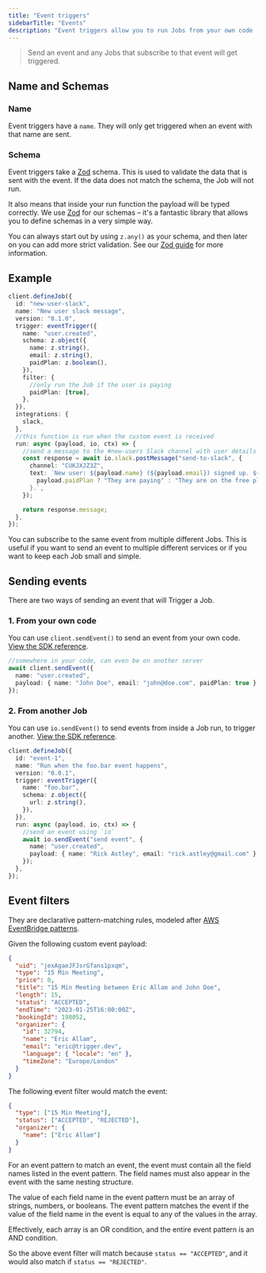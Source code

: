 ```yaml
---
title: "Event triggers"
sidebarTitle: "Events"
description: "Event triggers allow you to run Jobs from your own code (or your other Jobs)"
---
```


> Send an event and any Jobs that subscribe to that event will get triggered.

## Name and Schemas

### Name

Event triggers have a `name`. They will only get triggered when an event with that name are sent.

### Schema

Event triggers take a [Zod](https://github.com/colinhacks/zod) schema. This is used to validate the data that is sent with the event. If the data does not match the schema, the Job will not run.

It also means that inside your run function the payload will be typed correctly. We use [Zod](https://github.com/colinhacks/zod#installation) for our schemas – it's a fantastic library that allows you to define schemas in a very simple way.

You can always start out by using `z.any()` as your schema, and then later on you can add more strict validation. See our [Zod guide](/guides/zod) for more information.

## Example

```ts
client.defineJob({
  id: "new-user-slack",
  name: "New user slack message",
  version: "0.1.0",
  trigger: eventTrigger({
    name: "user.created",
    schema: z.object({
      name: z.string(),
      email: z.string(),
      paidPlan: z.boolean(),
    }),
    filter: {
      //only run the Job if the user is paying
      paidPlan: [true],
    },
  }),
  integrations: {
    slack,
  },
  //this function is run when the custom event is received
  run: async (payload, io, ctx) => {
    //send a message to the #new-users Slack channel with user details
    const response = await io.slack.postMessage("send-to-slack", {
      channel: "CUKJXJZ3Z",
      text: `New user: ${payload.name} (${payload.email}) signed up. ${
        payload.paidPlan ? "They are paying" : "They are on the free plan"
      }.`,
    });

    return response.message;
  },
});
```

<Note>
  You can subscribe to the same event from multiple different Jobs. This is useful if you want to
  send an event to multiple different services or if you want to keep each Job small and simple.
</Note>

## Sending events

There are two ways of sending an event that will Trigger a Job.

### 1. From your own code

You can use `client.sendEvent()` to send an event from your own code. [View the SDK reference](/sdk/triggerclient/instancemethods/sendevent).

```ts
//somewhere in your code, can even be on another server
await client.sendEvent({
  name: "user.created",
  payload: { name: "John Doe", email: "john@doe.com", paidPlan: true },
});
```

### 2. From another Job

You can use `io.sendEvent()` to send events from inside a Job run, to trigger another. [View the SDK reference](/sdk/io/sendevent).

```ts
client.defineJob({
  id: "event-1",
  name: "Run when the foo.bar event happens",
  version: "0.0.1",
  trigger: eventTrigger({
    name: "foo.bar",
    schema: z.object({
      url: z.string(),
    }),
  }),
  run: async (payload, io, ctx) => {
    //send an event using `io`
    await io.sendEvent("send event", {
      name: "user.created",
      payload: { name: "Rick Astley", email: "rick.astley@gmail.com" },
    });
  },
});
```

## Event filters

They are declarative pattern-matching rules, modeled after [AWS EventBridge patterns](https://docs.aws.amazon.com/eventbridge/latest/userguide/eb-event-patterns.html).

Given the following custom event payload:

```json
{
  "uid": "jexAgaeJFJsrGfans1pxqm",
  "type": "15 Min Meeting",
  "price": 0,
  "title": "15 Min Meeting between Eric Allam and John Doe",
  "length": 15,
  "status": "ACCEPTED",
  "endTime": "2023-01-25T16:00:00Z",
  "bookingId": 198052,
  "organizer": {
    "id": 32794,
    "name": "Eric Allam",
    "email": "eric@trigger.dev",
    "language": { "locale": "en" },
    "timeZone": "Europe/London"
  }
}
```

The following event filter would match the event:

```json
{
  "type": ["15 Min Meeting"],
  "status": ["ACCEPTED", "REJECTED"],
  "organizer": {
    "name": ["Eric Allam"]
  }
}
```

For an event pattern to match an event, the event must contain all the field names listed in the event pattern. The field names must also appear in the event with the same nesting structure.

The value of each field name in the event pattern must be an array of strings, numbers, or booleans. The event pattern matches the event if the value of the field name in the event is equal to any of the values in the array.

Effectively, each array is an OR condition, and the entire event pattern is an AND condition.

So the above event filter will match because `status == "ACCEPTED"`, and it would also match if `status == "REJECTED"`.
